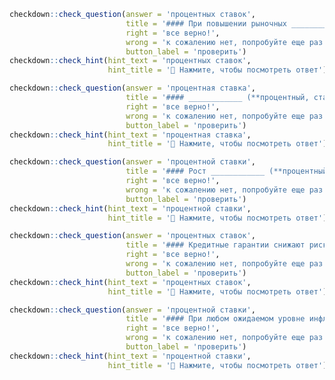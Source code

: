 ```r
checkdown::check_question(answer = 'процентных ставок', 
                          title = '#### При повышении рыночных ____________ (**процентный, ставка**) курс любых ценных бумаг с фиксированным доходом понижается.',
                          right = 'все верно!', 
                          wrong = 'к сожалению нет, попробуйте еще раз...',
                          button_label = 'проверить')
checkdown::check_hint(hint_text = 'процентных ставок',
                      hint_title = '🔎 Нажмите, чтобы посмотреть ответ')
```

```r
checkdown::check_question(answer = 'процентная ставка', 
                          title = '#### ____________ (**процентный, ставка**) для заемщиков и кредиторов различается, поскольку последние несут на себе издержки мониторинга действий заемщиков, чтобы избежать дефолта.',
                          right = 'все верно!', 
                          wrong = 'к сожалению нет, попробуйте еще раз...',
                          button_label = 'проверить')
checkdown::check_hint(hint_text = 'процентная ставка',
                      hint_title = '🔎 Нажмите, чтобы посмотреть ответ')
```

```r
checkdown::check_question(answer = 'процентной ставки', 
                          title = '#### Рост ____________ (**процентный, ставка**) заставил многих потенциаль­ных заемщиков отказаться от планов строительства новых домов или предприя­тий.',
                          right = 'все верно!', 
                          wrong = 'к сожалению нет, попробуйте еще раз...',
                          button_label = 'проверить')
checkdown::check_hint(hint_text = 'процентной ставки',
                      hint_title = '🔎 Нажмите, чтобы посмотреть ответ')
```

```r
checkdown::check_question(answer = 'процентных ставок', 
                          title = '#### Кредитные гарантии снижают риск дефолта по кредиту и могут повлечь за собой снижение ____________ (**процентный, ставка**).',
                          right = 'все верно!', 
                          wrong = 'к сожалению нет, попробуйте еще раз...',
                          button_label = 'проверить')
checkdown::check_hint(hint_text = 'процентных ставок',
                      hint_title = '🔎 Нажмите, чтобы посмотреть ответ')
```

```r
checkdown::check_question(answer = 'процентной ставки', 
                          title = '#### При любом ожидаемом уровне инфляции рост реальной ____________ (**процентный, ставка**) приводит к росту номинальной процентной ставки и вызывает снижение величины спроса на деньги.',
                          right = 'все верно!', 
                          wrong = 'к сожалению нет, попробуйте еще раз...',
                          button_label = 'проверить')
checkdown::check_hint(hint_text = 'процентной ставки',
                      hint_title = '🔎 Нажмите, чтобы посмотреть ответ')
```

